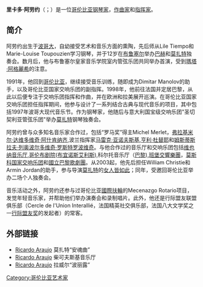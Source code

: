 {{blpunsourced|time=2015-03-30T22:26:55+00:00}}
'''里卡多·阿劳约'''（{{lang-es|Ricardo Araujo}}；{{bd|1978年|7月20日}}）是一位[[哥伦比亚|哥伦比亚]][[钢琴家|钢琴家]]，[[作曲家|作曲家]]和[[指挥家|指挥家]]。

== 简介 ==
阿劳约出生于[[波哥大|波哥大]]，自幼接受艺术和音乐方面的熏陶，先后师从Lile Tiempo和Marie-Louise Toupouzien学习钢琴，并于12岁在[[布鲁塞尔|布鲁塞尔]]举办[[巴赫|巴赫]]和[[莫扎特|莫扎特]]独奏会。数月后，他与布鲁塞尔皇家音乐学院室内管弦乐团共同举办首演，受到[[瑪塔·阿格麗希|瑪塔·阿格麗希]]的注意。

1991年，他回到[[哥伦比亚|哥伦比亚]]，继续接受音乐训练，随即成为Dimitar Manolov的助手，以及哥伦比亚国家交响乐团的副指挥。1998年，他前往法国并定居巴黎，从此以后便专注于交响乐团指挥和作曲，并在欧洲和拉美展开巡演。在哥伦比亚国家交响乐团担任指挥期间，他参与设计了一系列结合古典与现代音乐的项目，其中包括1997年波哥大现代音乐节。作为钢琴家，他随后与意大利国宝级交响乐团"圣切契利亚管弦乐团"举办[[莫扎特|莫扎特]]钢琴独奏会。

阿劳约曾与众多知名音乐家合作过，包括“罗马奖”得主Michel Merlet，[[弗拉基米尔·达维多维奇·阿什肯纳齐|弗拉基米尔·达维多维奇·阿什肯纳齐]],波兰指挥家[[马雷克·亚诺夫斯基|马雷克·亚诺夫斯基]],[[亨利·杜替耶|亨利·杜替耶]]和[[姆斯蒂斯拉夫·列奥波尔多维奇·罗斯特罗波维奇|姆斯蒂斯拉夫·列奥波尔多维奇·罗斯特罗波维奇]]。与他合作过的音乐厅和交响乐团包括[[维也纳音乐厅|维也纳音乐厅]],[[哥伦布剧院|哥伦布剧院]]([[布宜诺斯艾利斯|布宜诺斯艾利斯]]),科尔托音乐厅（[[巴黎|巴黎]]),[[班堡交響樂團|班堡交響樂團]]，[[莫斯科国家交响乐团|莫斯科国家交响乐团]]和[[國立巴黎歌劇團|國立巴黎歌劇團]]。从2003起，他先后担任William Christie和Armin Jordan的助手，参与导演[[莫扎特|莫扎特]]的[[女人皆如此|女人皆如此]]；同年，受邀回哥伦比亚举办二场个人独奏会。

音乐活动之外，阿劳约还参与过哥伦比亚[[國際扶輪|國際扶輪]]的Mecenazgo Rotario项目，发觉年轻音乐家，并帮助他们举办演奏会和录制唱片。此外，他还是行际盟友联盟俱乐部（Cercle de l'Union Interallié，法国精英社交俱乐部，法国八大文学奖之一[[行际盟友奖|行际盟友奖]]的发起者）的常客。

== 外部链接 ==
{{Commons category|Ricardo Araujo}}
*[https://www.youtube.com/watch?v=3uHEtO0oNCI Ricardo Araujo] 莫扎特“安魂曲”
*[http://tvkultura.ru/article/show/article_id/6611 Ricardo Araujo] 柴可夫斯基音乐厅
*[https://www.youtube.com/watch?v=xr7hzEX8EXc Ricardo Araujo] 拉威尔“波丽露”


<!--- 分类 --->

[[Category:哥伦比亚艺术家|Category:哥伦比亚艺术家]]
